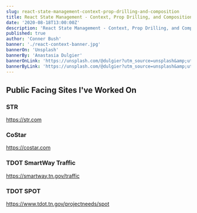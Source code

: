 ```yaml
---
slug: react-state-management-context-prop-drilling-and-composition
title: React State Management - Context, Prop Drilling, and Composition
date: '2020-08-18T13:00:00Z'
description: 'React State Management - Context, Prop Drilling, and Composition'
published: true
author: 'Conner Bush'
banner: './react-context-banner.jpg'
bannerOn: 'Unsplash'
bannerBy: 'Anastasia Dulgier'
bannerOnLink: 'https://unsplash.com/@dulgier?utm_source=unsplash&amp;utm_medium=referral&amp;utm_content=creditCopyText'
bannerByLink: 'https://unsplash.com/@dulgier?utm_source=unsplash&amp;utm_medium=referral&amp;utm_content=creditCopyText'
---
```


## Public Facing Sites I've Worked On

### STR

https://str.com

### CoStar

https://costar.com

### TDOT SmartWay Traffic

https://smartway.tn.gov/traffic

### TDOT SPOT

https://www.tdot.tn.gov/projectneeds/spot
